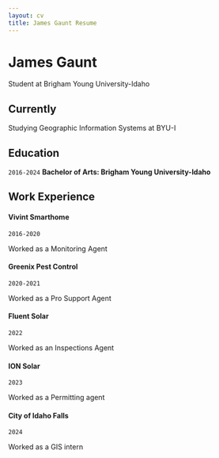 ```yaml
---
layout: cv
title: James Gaunt Resume
---
```

# James Gaunt
Student at Brigham Young University-Idaho


## Currently

Studying Geographic Information Systems at BYU-I


## Education

`2016-2024`
__Bachelor of Arts: Brigham Young University-Idaho__



## Work Experience


#### Vivint Smarthome

`2016-2020`

Worked as a Monitoring Agent


#### Greenix Pest Control

`2020-2021`

Worked as a Pro Support Agent


#### Fluent Solar

`2022`

Worked as an Inspections Agent


#### ION Solar

`2023`

Worked as a Permitting agent


#### City of Idaho Falls

`2024`

Worked as a GIS intern


<!-- ### Footer

Last updated: May 2013 -->